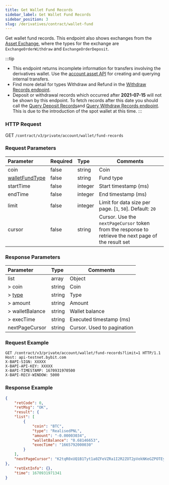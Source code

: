 ```yaml
---
title: Get Wallet Fund Records
sidebar_label: Get Wallet Fund Records
sidebar_position: 3
slug: /derivatives/contract/wallet-fund
---
```


Get wallet fund records. This endpoint also shows exchanges from the <a href="https://www.bybit.com/user/assets/records/trade/exchange">Asset Exchange</a>, where the types for the exchange are `ExchangeOrderWithdraw` and `ExchangeOrderDeposit`.

:::tip
* This endpoint returns incomplete information for transfers involving the derivatives wallet. Use the [account asset API](../../account-asset/internal-transfer#) for creating and querying internal transfers.
* Find more detail for types Withdraw and Refund in the [Withdraw Records endpoint](../../account-asset/withdraw-record#).
* Deposit or withdrawal records which occurred after **2021-07-15** will not be shown by this endpoint. To fetch records after this date you should call the [Query Deposit Records](../../account-asset/deposit-record)and [Query Withdraw Records endpoint](../../account-asset/internal-transfer#). This is due to the introduction of the spot wallet at this time.
:::

### HTTP Request
GET `/contract/v3/private/account/wallet/fund-records`

### Request Parameters
| Parameter | Required | Type | Comments|
|:----- |:-------|:-----|------ |
|coin |false |string |Coin |
|[walletFundType](../enum#walletfundtype) |false |string |Fund type |
|startTime |false |integer |Start timestamp (ms)|
|endTime |false |integer |End timestamp (ms)|
|limit |false |integer |Limit for data size per page. [`1`, `50`]. Default: `20`|
|cursor |false |string |Cursor. Use the `nextPageCursor` token from the response to retrieve the next page of the result set|

### Response Parameters
| Parameter | Type | Comments|
|:----- |:-----|------ |
|list |array |Object |
|> coin |string |Coin |
|> [type](../enum#walletfundtype) |string |Type |
|> amount |string |Amount |
|> walletBalance |string |Wallet balance |
|> execTime |string |Executed timestamp (ms) |
|nextPageCursor |string |Cursor. Used to pagination|

### Request Example

```http
GET /contract/v3/private/account/wallet/fund-records?limit=1 HTTP/1.1
Host: api-testnet.bybit.com
X-BAPI-SIGN: XXXXX
X-BAPI-API-KEY: XXXXX
X-BAPI-TIMESTAMP: 1670931970500
X-BAPI-RECV-WINDOW: 5000
```

### Response Example

```json
{
    "retCode": 0,
    "retMsg": "OK",
    "result": {
    "list": [
        {
            "coin": "BTC",
            "type": "RealisedPNL",
            "amount": "-0.00003034",
            "walletBalance": "0.68146653",
            "execTime": "1665792000030"
        }
    ],
    "nextPageCursor": "K2tqR0xUQ1B1Tyt1a0ZFeVZRa1I2R2ZOT2pVekNKeGZPOTEyWFNpeXd1ejRmRTFoUkhabnVKVlRBNnFtZGk0dlBhRThLdFNHTGxFdWJGQVFMdXBnZ29Bb3JmSDlkczZHV1p1V1JoZmc2dnlRc1VMZ1ZVYlRXeW51ZUVBT3QycjlYSml3alNZampKTHdrdDJzSzFWdnlWK0djRklqczB1M0JYN04wVXltV0ljPQ=="
},
    "retExtInfo": {},
    "time": 1670931971341
}
```
